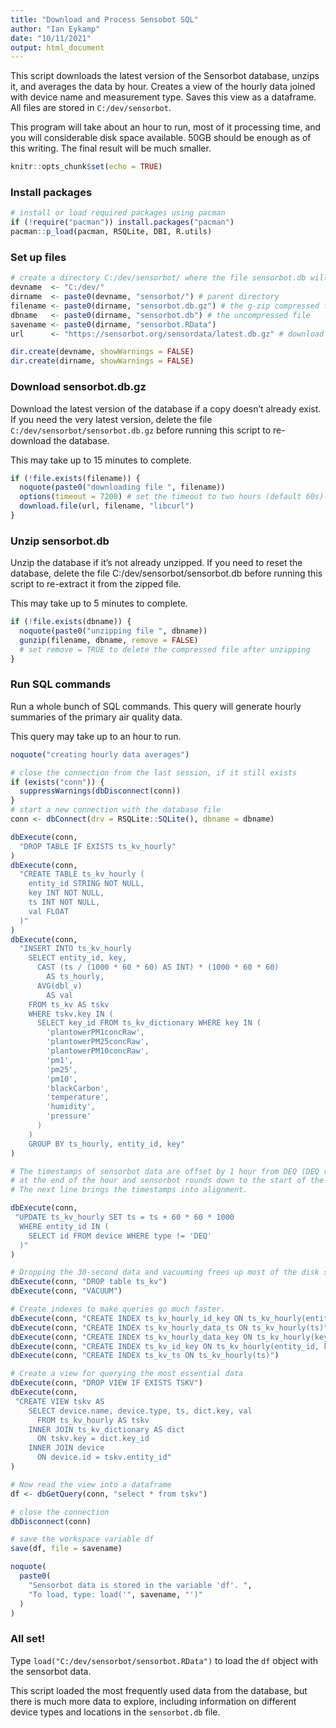 ```yaml
---
title: "Download and Process Sensobot SQL"
author: "Ian Eykamp"
date: "10/11/2021"
output: html_document
---
```


This script downloads the latest version of the Sensorbot database, unzips it, and averages the data by hour. Creates a view of the hourly data joined with device name and measurement type. Saves this view as a dataframe. All files are stored in `C:/dev/sensorbot`.

This program will take about an hour to run, most of it processing time, and you will considerable disk space available. 50GB should be enough as of this writing. The final result will be much smaller.

```r
knitr::opts_chunk$set(echo = TRUE)
```

### Install packages

```r

# install or load required packages using pacman
if (!require("pacman")) install.packages("pacman")
pacman::p_load(pacman, RSQLite, DBI, R.utils)

```

### Set up files

```r

# create a directory C:/dev/sensorbot/ where the file sensorbot.db will live
devname  <- "C:/dev/"
dirname  <- paste0(devname, "sensorbot/") # parent directory
filename <- paste0(dirname, "sensorbot.db.gz") # the g-zip compressed file that will be downloaded
dbname   <- paste0(dirname, "sensorbot.db") # the uncompressed file
savename <- paste0(dirname, "sensorbot.RData")
url      <- "https://sensorbot.org/sensordata/latest.db.gz" # download the database from here

dir.create(devname, showWarnings = FALSE)
dir.create(dirname, showWarnings = FALSE)

```

### Download sensorbot.db.gz

Download the latest version of the database if a copy doesn't already exist. If you need the very latest version, delete the file `C:/dev/sensorbot/sensorbot.db.gz` before running this script to re-download the database.

This may take up to 15 minutes to complete.

```r

if (!file.exists(filename)) {
  noquote(paste0("downloading file ", filename))
  options(timeout = 7200) # set the timeout to two hours (default 60s)
  download.file(url, filename, "libcurl")
}
```

### Unzip sensorbot.db

Unzip the database if it's not already unzipped. If you need to reset the database, delete the file C:/dev/sensorbot/sensorbot.db before running this script to re-extract it from the zipped file.

This may take up to 5 minutes to complete.

```r

if (!file.exists(dbname)) {
  noquote(paste0("unzipping file ", dbname))
  gunzip(filename, dbname, remove = FALSE)
  # set remove = TRUE to delete the compressed file after unzipping
}

```

### Run SQL commands

Run a whole bunch of SQL commands. This query will generate hourly summaries of the primary air quality data.

This query may take up to an hour to run.

```r

noquote("creating hourly data averages")

# close the connection from the last session, if it still exists
if (exists("conn")) {
  suppressWarnings(dbDisconnect(conn))
}
# start a new connection with the database file
conn <- dbConnect(drv = RSQLite::SQLite(), dbname = dbname)

dbExecute(conn, 
  "DROP TABLE IF EXISTS ts_kv_hourly"
)
dbExecute(conn, 
  "CREATE TABLE ts_kv_hourly (
    entity_id STRING NOT NULL,
    key INT NOT NULL,
    ts INT NOT NULL,
    val FLOAT
  )"
)
dbExecute(conn, 
  "INSERT INTO ts_kv_hourly
    SELECT entity_id, key, 
      CAST (ts / (1000 * 60 * 60) AS INT) * (1000 * 60 * 60) 
        AS ts_hourly, 
      AVG(dbl_v) 
        AS val
    FROM ts_kv AS tskv
    WHERE tskv.key IN (
      SELECT key_id FROM ts_kv_dictionary WHERE key IN (
        'plantowerPM1concRaw', 
        'plantowerPM25concRaw', 
        'plantowerPM10concRaw', 
        'pm1', 
        'pm25', 
        'pm10', 
        'blackCarbon', 
        'temperature', 
        'humidity', 
        'pressure'
      )
    )
    GROUP BY ts_hourly, entity_id, key"
)

# The timestamps of sensorbot data are offset by 1 hour from DEQ (DEQ records 
# at the end of the hour and sensorbot rounds down to the start of the hour)
# The next line brings the timestamps into alignment.

dbExecute(conn, 
 "UPDATE ts_kv_hourly SET ts = ts + 60 * 60 * 1000
  WHERE entity_id IN (
    SELECT id FROM device WHERE type != 'DEQ'
  )"
)

# Dropping the 30-second data and vacuuming frees up most of the disk space.
dbExecute(conn, "DROP table ts_kv")
dbExecute(conn, "VACUUM")

# Create indexes to make queries go much faster.
dbExecute(conn, "CREATE INDEX ts_kv_hourly_id_key ON ts_kv_hourly(entity_id, key)")
dbExecute(conn, "CREATE INDEX ts_kv_hourly_data_ts ON ts_kv_hourly(ts)")
dbExecute(conn, "CREATE INDEX ts_kv_hourly_data_key ON ts_kv_hourly(key)")
dbExecute(conn, "CREATE INDEX ts_kv_id_key ON ts_kv_hourly(entity_id, key)")
dbExecute(conn, "CREATE INDEX ts_kv_ts ON ts_kv_hourly(ts)")

# Create a view for querying the most essential data
dbExecute(conn, "DROP VIEW IF EXISTS TSKV")
dbExecute(conn, 
 "CREATE VIEW tskv AS
    SELECT device.name, device.type, ts, dict.key, val 
      FROM ts_kv_hourly AS tskv 
    INNER JOIN ts_kv_dictionary AS dict 
      ON tskv.key = dict.key_id
    INNER JOIN device 
      ON device.id = tskv.entity_id"
)

# Now read the view into a dataframe
df <- dbGetQuery(conn, "select * from tskv")

# close the connection
dbDisconnect(conn)

# save the workspace variable df
save(df, file = savename)

noquote(
  paste0(
    "Sensorbot data is stored in the variable 'df'. ", 
    "To load, type: load('", savename, "')"
  )
)

```

### All set!

Type `load("C:/dev/sensorbot/sensorbot.RData")` to load the `df` object with the sensorbot data.

This script loaded the most frequently used data from the database, but there is much more data to explore, including information on different device types and locations in the `sensorbot.db` file.
